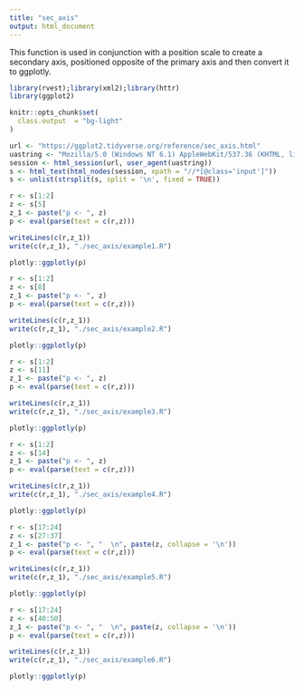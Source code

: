 ```yaml
---
title: "sec_axis"
output: html_document
---
```


This function is used in conjunction with a position scale to create a secondary axis, positioned opposite of the primary axis and then convert it to ggplotly.

```r
library(rvest);library(xml2);library(httr)
library(ggplot2)

knitr::opts_chunk$set(
  class.output  = "bg-light"
)
```

```r
url <- "https://ggplot2.tidyverse.org/reference/sec_axis.html"
uastring <- "Mozilla/5.0 (Windows NT 6.1) AppleWebKit/537.36 (KHTML, like Gecko) Chrome/88.0.4324.190 Safari/537.36"
session <- html_session(url, user_agent(uastring))
s <- html_text(html_nodes(session, xpath = "//*[@class='input']"))
s <- unlist(strsplit(s, split = '\n', fixed = TRUE))
```

```r
r <- s[1:2]
z <- s[5]
z_1 <- paste("p <- ", z)
p <- eval(parse(text = c(r,z)))
```

```r
writeLines(c(r,z_1))
write(c(r,z_1), "./sec_axis/example1.R")
```

```r
plotly::ggplotly(p)
```

```r
r <- s[1:2]
z <- s[8]
z_1 <- paste("p <- ", z)
p <- eval(parse(text = c(r,z)))
```

```r
writeLines(c(r,z_1))
write(c(r,z_1), "./sec_axis/example2.R")
```

```r
plotly::ggplotly(p)
```

```r
r <- s[1:2]
z <- s[11]
z_1 <- paste("p <- ", z)
p <- eval(parse(text = c(r,z)))
```

```r
writeLines(c(r,z_1))
write(c(r,z_1), "./sec_axis/example3.R")
```

```r
plotly::ggplotly(p)
```

```r
r <- s[1:2]
z <- s[14]
z_1 <- paste("p <- ", z)
p <- eval(parse(text = c(r,z)))
```

```r
writeLines(c(r,z_1))
write(c(r,z_1), "./sec_axis/example4.R")
```

```r
plotly::ggplotly(p)
```

```r
r <- s[17:24]
z <- s[27:37]
z_1 <- paste("p <- ", "  \n", paste(z, collapse = '\n'))
p <- eval(parse(text = c(r,z)))
```

```r
writeLines(c(r,z_1))
write(c(r,z_1), "./sec_axis/example5.R")
```

```r
plotly::ggplotly(p)
```

```r
r <- s[17:24]
z <- s[40:50]
z_1 <- paste("p <- ", "  \n", paste(z, collapse = '\n'))
p <- eval(parse(text = c(r,z)))
```

```r
writeLines(c(r,z_1))
write(c(r,z_1), "./sec_axis/example6.R")
```

```r
plotly::ggplotly(p)
```

